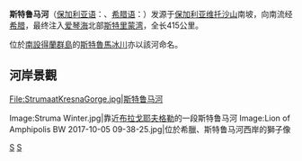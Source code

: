 {{Infobox River | river_name = 斯特魯馬河
  | image_name = Struma_Balkan_topo_de.jpg
  | caption =紅色為 斯特魯馬河
  | origin = {{BUL}}维托沙山南坡
  | mouth = {{GRE}}[[愛琴海|愛琴海]]<br>{{coord|40|47|9|N|23|50|56|E|display=inline,title}}
  | basin_countries = {{BUL}}、{{GRE}}
  | length = 415 公里
  | elevation = 2,180 米
  | discharge = 於[[佩爾尼克|佩爾尼克]]為2.1立方米/秒、 於Marino pole為76.2 立方米/秒
  | watershed = {{BUL}}、{{GRE}}、<br> {{flag|Republic of Macedonia}}、{{SER}} 
}}
'''斯特鲁马河'''（[[保加利亚语|保加利亚语]]：'''{{lang|bg|Струма}}'''、[[希腊语|希腊语]]：'''{{lang|el|Στρυμόνας}}'''）发源于[[保加利亚|保加利亚]][[维托沙山|维托沙山]]南坡，向南流经[[希腊|希腊]]，最终注入[[爱琴海|爱琴海]]北部[[斯特里蒙湾|斯特里蒙湾]]，全长415公里。

位於[[南設得蘭群島|南設得蘭群島]]的[[斯特魯馬冰川|斯特魯馬冰川]]亦以該河命名。

==河岸景觀==
<gallery>
File:StrumaatKresnaGorge.jpg|斯特鲁马河

Image:Struma Winter.jpg|靠近[[布拉戈耶夫格勒|布拉戈耶夫格勒]]的一段斯特鲁马河
Image:Lion of Amphipolis BW 2017-10-05 09-38-25.jpg|位於希臘、斯特鲁马河西岸的獅子像
</gallery>

{{Authority control}}
{{Europe-geo-stub}}

[[Category:保加利亚河流|S]]
[[Category:希腊河流|S]]